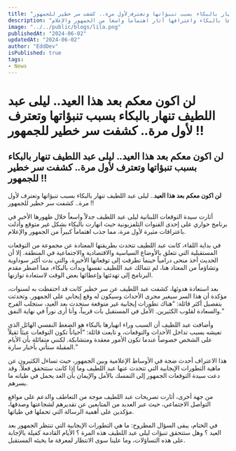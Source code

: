 ```yaml
---
title: "لن اكون معكم بعد هذا العيد.. ليلى عبد اللطيف تنهار بالبكاء بسبب تنبؤاتها وتعترف لأول مرة.. كشفت سر خطير للجمهور !!"
description: "كشفت ليلى عبد اللطيف، سيدة التوقعات اللبنانية، خلال مقابلة تلفزيونية أنها تتوقع تطورات إيجابية بعد العيد. انهيارها بالبكاء واعترافها أثار اهتماماً واسعاً من الجمهور والإعلام."
image: "../../public/blogs/lila.png"
publishedAt: "2024-06-02"
updatedAt: "2024-06-02"
author: "EddDev"
isPublished: true
tags:
- News
---
```


# لن اكون معكم بعد هذا العيد.. ليلى عبد اللطيف تنهار بالبكاء بسبب تنبؤاتها وتعترف لأول مرة.. كشفت سر خطير للجمهور !!

## لن اكون معكم بعد هذا العيد.. ليلى عبد اللطيف تنهار بالبكاء بسبب تنبؤاتها وتعترف لأول مرة.. كشفت سر خطير للجمهور !!

**لن اكون معكم بعد هذا العيد**.. ليلى عبد اللطيف تنهار بالبكاء بسبب تنبؤاتها وتعترف لأول مرة.. كشفت سر خطير للجمهور !!

أثارت سيدة التوقعات اللبنانية ليلى عبد اللطيف جدلاً واسعاً خلال ظهورها الأخير في برنامج حواري على إحدى القنوات التلفزيونية حيث انهارت بالبكاء بشكل غير متوقع وأدلت باعترافات مثيرة لأول مرة، مما جذب اهتماماً كبيراً من الجمهور والإعلام.

في بداية اللقاء، كانت عبد اللطيف تتحدث بطريقتها المعتادة عن مجموعة من التوقعات المستقبلية التي تتعلق بالأوضاع السياسية والاقتصادية والاجتماعية في المنطقة. إلا أن الحديث أخذ منحى درامياً حينما تطرقت إلى توقعاتها الأخيرة، والتي بدت أكثر سوداوية وتشاؤماً من المعتاد هنا، لم تتمالك عبد اللطيف نفسها وبدأت بالبكاء، مما اضطر مقدم البرنامج إلى تهدئتها وإعطائها بعض الوقت لاستعادة توازنها.

بعد استعادة هدوئها، كشفت عبد اللطيف عن سر خطير كانت قد احتفظت به لسنوات، مؤكدة أن هذا السر سيغير مجرى الأحداث وسيكون له وقع إيجابي على الجمهور. وتحدثت بتفصيل أكثر قائلة: “هناك تطورات إيجابية غير متوقعة ستحدث بعد العيد، ستجلب الفرح والسعادة لقلوب الكثيرين. الأمل في المستقبل بات قريباً، وأنا أرى نوراً في نهاية النفق.”

وأضافت عبد اللطيف أن السبب وراء انهيارها بالبكاء هو الضغط النفسي الهائل الذي تعيشه بسبب تداخل الأحداث والتوقعات، و تابعت قائلة: “أحياناً تكون التوقعات عبئاً ثقيلاً على الشخص خصوصاً عندما تكون الأمور معقدة ومتشابكة. لكنني متفائلة بأن الأيام المقبلة ستأتي بأخبار سارة.”

هذا الاعتراف أحدث ضجة في الأوساط الإعلامية وبين الجمهور، حيث تساءل الكثيرون عن ماهية التطورات الإيجابية التي تتحدث عنها عبد اللطيف وما إذا كانت ستتحقق فعلاً. وقد دعت سيدة التوقعات الجمهور إلى التمسك بالأمل والإيمان بأن الغد يحمل في طياته ما يسرهم.

من جهة أخرى، أثارت تصريحات عبد اللطيف موجة من التعاطف والدعم على مواقع التواصل الاجتماعي، حيث عبر العديد من المتابعين عن تقديرهم لشجاعتها وصدقها، مؤكدين على أهمية الرسالة التي تحملها في طياتها.

في الختام، يبقى السؤال المطروح: ما هي التطورات الإيجابية التي تنتظر الجمهور بعد العيد ؟ وهل ستتحقق تنبؤات ليلى عبد اللطيف هذه المرة ؟ الأيام القادمة كفيلة بالإجابة على هذه التساؤلات، وما علينا سوى الانتظار لمعرفة ما يخبئه المستقبل.
